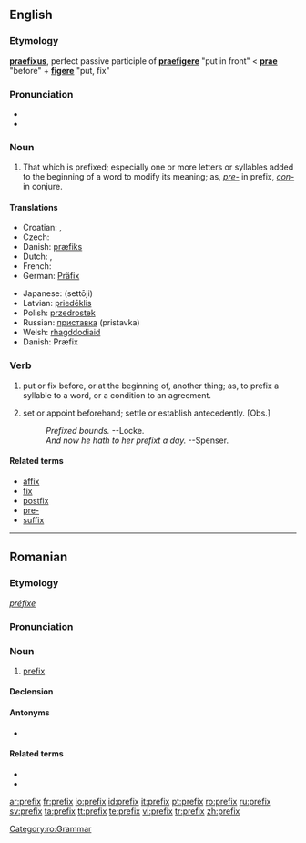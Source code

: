 ==English==
{{wikipedia}}
===Etymology===
{{L.}} '''[[praefixus]]''', perfect passive participle of '''[[praefigere]]''' "put in front" < '''[[prae]]''' "before" + '''[[figere]]''' "put, fix"

===Pronunciation===
*{{IPA|/ˈpɹiːfɪks/}}
*{{audio|en-us-prefix.ogg|Audio (US)}}

===Noun===
{{en-noun|prefixes}}

# That which is prefixed; especially one or more letters or syllables added to the beginning of a word to modify its meaning; as, ''[[pre-]]'' in prefix, ''[[con-]]'' in conjure.

====Translations====
{{trans-top|Letters at the beginning of a word}}
* Croatian: {{t-|hr|prefiks|m}}, {{t-|hr|predmetak|m}}
* Czech: {{t-|cs|předpona|f}}
* Danish: [[præfiks]] {{n}}
* Dutch: {{t+|nl|voorvoegsel|n}}, {{t-|nl|prefix|n}}
* French: {{t-|fr|préfixe}}
* German: [[Präfix]]
{{trans-mid}}
* Japanese: {{JAchar|[[接頭辞]]}} (settōji)
* Latvian: [[priedēklis]] {{m}}
* Polish: [[przedrostek]] {{m}}
* Russian: [[приставка]] {{f}} (pristavka)
* Welsh: [[rhagddodiaid]] {{m}}
* Danish: Præfix
{{trans-bottom}}

===Verb===
{{en-verb|prefix|es}}

# {{transitive}} put or fix before, or at the beginning of, another thing; as, to prefix a syllable to a word, or a condition to an agreement.
# {{transitive}} set or appoint beforehand; settle or establish antecedently. [Obs.]
#:''Prefixed bounds. '' --Locke.
#:''And now he hath to her prefixt a day.'' --Spenser.

====Related terms====
*[[affix]]
*[[fix]]
*[[postfix]]
*[[pre-]]
*[[suffix]]

----

==Romanian==

===Etymology===
{{F.|ro}} ''[[préfixe]]''

===Pronunciation===
{{IPA|[pɾe'fiks]|lang=ro}}

===Noun===
{{ro-noun|gend=n|pl=prefixe}}

# [[#English|prefix]]

====Declension====
{{ro-noun-n|pl=prefixe|def=prefixul}}

====Antonyms====
* {{l|ro|sufix}}

====Related terms====
* {{l|ro|afix}}
* {{l|ro|infix}}

[[Category:ro:Grammar]]

[[ar:prefix]]
[[fr:prefix]]
[[io:prefix]]
[[id:prefix]]
[[it:prefix]]
[[pt:prefix]]
[[ro:prefix]]
[[ru:prefix]]
[[sv:prefix]]
[[ta:prefix]]
[[tt:prefix]]
[[te:prefix]]
[[vi:prefix]]
[[tr:prefix]]
[[zh:prefix]]